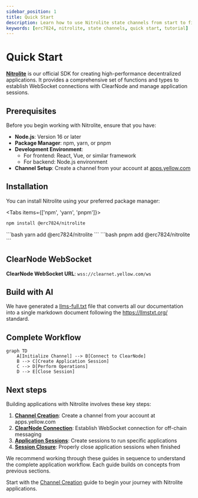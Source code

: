 ```yaml
---
sidebar_position: 1
title: Quick Start
description: Learn how to use Nitrolite state channels from start to finish.
keywords: [erc7824, nitrolite, state channels, quick start, tutorial]
---
```



# Quick Start

**[Nitrolite](https://www.npmjs.com/package/@erc7824/nitrolite)** is our official SDK for creating high-performance decentralized applications. It provides a comprehensive set of functions and types to establish WebSocket connections with ClearNode and manage application sessions.

## Prerequisites

Before you begin working with Nitrolite, ensure that you have:

- **Node.js**: Version 16 or later
- **Package Manager**: npm, yarn, or pnpm
- **Development Environment**: 
  - For frontend: React, Vue, or similar framework
  - For backend: Node.js environment
- **Channel Setup**: Create a channel from your account at [apps.yellow.com](https://apps.yellow.com)

## Installation

You can install Nitrolite using your preferred package manager:

<Tabs items={['npm', 'yarn', 'pnpm']}>
<Tab value="npm">
```bash
npm install @erc7824/nitrolite
```
</Tab>

<Tab value="yarn">
```bash
yarn add @erc7824/nitrolite
```
</Tab>

<Tab value="pnpm">
```bash
pnpm add @erc7824/nitrolite
```
</Tab>
</Tabs>


## ClearNode WebSocket

**ClearNode WebSocket URL**: `wss://clearnet.yellow.com/ws`


## Build with AI
We have generated a [llms-full.txt](https://erc7824.org/llms-full.txt) file that converts all our documentation into a single markdown document following the https://llmstxt.org/ standard.



## Complete Workflow

```mermaid
graph TD
    A[Initialize Channel] --> B[Connect to ClearNode]
    B --> C[Create Application Session]
    C --> D[Perform Operations]
    D --> E[Close Session]
```

## Next steps

Building applications with Nitrolite involves these key steps:

1. **[Channel Creation](initializing_channel)**: Create a channel from your account at apps.yellow.com
2. **[ClearNode Connection](connect_to_the_clearnode)**: Establish WebSocket connection for off-chain messaging
3. **[Application Sessions](application_session)**: Create sessions to run specific applications
4. **[Session Closure](close_session)**: Properly close application sessions when finished

We recommend working through these guides in sequence to understand the complete application workflow. Each guide builds on concepts from previous sections.

Start with the [Channel Creation](initializing_channel) guide to begin your journey with Nitrolite applications.
